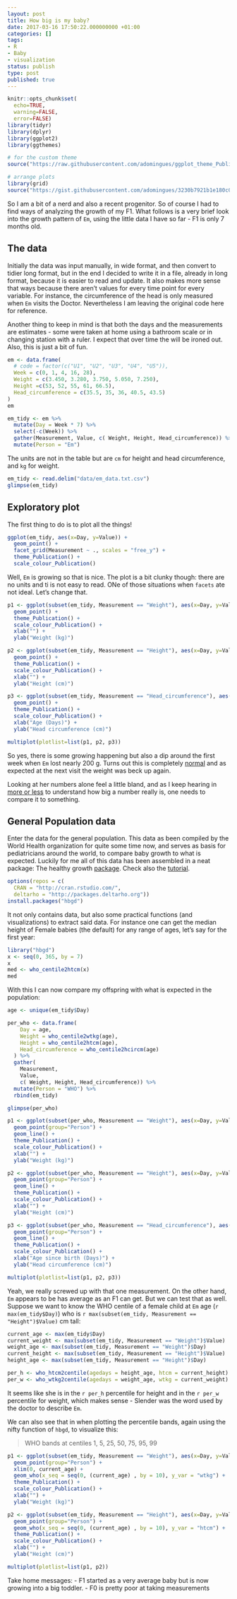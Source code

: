 ```yaml
---
layout: post
title: How big is my baby?
date: 2017-03-16 17:50:22.000000000 +01:00
categories: []
tags:
- R
- Baby
- visualization
status: publish
type: post
published: true
---
```



```r
knitr::opts_chunk$set(
  echo=TRUE,
  warning=FALSE,
  error=FALSE)
library(tidyr)
library(dplyr)
library(ggplot2)
library(ggthemes)

# for the custom theme
source("https://raw.githubusercontent.com/adomingues/ggplot_theme_Publication/master/R/ggplot_theme_Publication.R")

# arrange plots
library(grid)
source("https://gist.githubusercontent.com/adomingues/3230b7921b1e180c0479f712853f4c4f/raw/c5334d6dc4af472a00568259a9337b428f1afc80/multiplot.r")
```


So I am a bit of a nerd and also a recent progenitor. So of course I had to find ways of analyzing the growth of my F1. What follows is a very brief look into the growth pattern of `Em`, using the little data I have so far - F1 is only 7 months old. 


## The data

Initially the data was input manually, in wide format, and then convert to tidier long format, but in the end I decided to write it in a file, already in long format, because it is easier to read and update. It also makes more sense that ways because there aren't values for every time point for every variable. For instance, the circumference of the head is only measured when `Em` visits the Doctor. Nevertheless I am leaving the original code here for reference.

Another thing to keep in mind is that both the days and the measurements are estimates - some were taken at home using a bathroom scale or in changing station with a ruler. I expect that over time the will be ironed out. Also, this is just a bit of fun. 


```r
em <- data.frame(
  # code = factor(c("U1", "U2", "U3", "U4", "U5")),
  Week = c(0, 1, 4, 16, 28),
  Weight = c(3.450, 3.280, 3.750, 5.050, 7.250),
  Height =c(53, 52, 55, 61, 66.5),
  Head_circumference = c(35.5, 35, 36, 40.5, 43.5)
)
em

em_tidy <- em %>%
  mutate(Day = Week * 7) %>% 
  select(-c(Week)) %>%
  gather(Measurement, Value, c( Weight, Height, Head_circumference)) %>%
  mutate(Person = "Em")

```

The units are not in the table but are `cm` for height and head circumference, and `kg` for weight.

```r
em_tidy <- read.delim("data/em_data.txt.csv")
glimpse(em_tidy)

```

## Exploratory plot

The first thing to do is to plot all the things!

```r
ggplot(em_tidy, aes(x=Day, y=Value)) +
  geom_point() + 
  facet_grid(Measurement ~ ., scales = "free_y") +
  theme_Publication() +
  scale_colour_Publication()
```

Well, `Em` is growing so that is nice. The plot is a bit clunky though: there are no units and ti is not easy to read. ONe of those situations when `facets` ate not ideal. Let's change that.

```r

p1 <- ggplot(subset(em_tidy, Measurement == "Weight"), aes(x=Day, y=Value)) +
  geom_point() +
  theme_Publication() +
  scale_colour_Publication() +
  xlab("") +
  ylab("Weight (kg)") 

p2 <- ggplot(subset(em_tidy, Measurement == "Height"), aes(x=Day, y=Value)) +
  geom_point() +
  theme_Publication() +
  scale_colour_Publication() +
  xlab("") +
  ylab("Height (cm)") 

p3 <- ggplot(subset(em_tidy, Measurement == "Head_circumference"), aes(x=Day, y=Value)) +
  geom_point() +
  theme_Publication() +
  scale_colour_Publication() +
  xlab("Age (Days)") +
  ylab("Head circumference (cm)") 

multiplot(plotlist=list(p1, p2, p3))
```

So yes, there is some growing happening but also a dip around the first week when `Em` lost nearly 200 g. Turns out this is completely [normal](http://www.nhs.uk/Conditions/pregnancy-and-baby/Pages/baby-weight-and-height.aspx) and as expected at the next visit the weight was beck up again.

Looking at her numbers alone feel a little bland, and as I keep hearing in [more or less](http://www.bbc.co.uk/programmes/b006qshd) to understand how big a number really is, one needs to compare it to something.  


## General Population data

Enter the data for the general population. This data as been compiled by the World Health organization for quite some time now, and serves as basis for pediatricians around the world, to compare baby growth to what is expected. Luckily for me all of this data has been assembled in a neat package: The healthy growth [package](https://github.com/hafen/hbgd). Check also the [tutorial](https://hbgdki.github.io/hbgd/).

```r
options(repos = c(
  CRAN = "http://cran.rstudio.com/",
  deltarho = "http://packages.deltarho.org"))
install.packages("hbgd")
```

It not only contains data, but also some practical functions (and visualizations) to extract said data. For instance one can get the median height of Female babies (the default) for any range of ages, let's say for the first year: 

```r
library("hbgd")
x <- seq(0, 365, by = 7)
x
med <- who_centile2htcm(x)
med
```

With this I can now compare my offspring with what is expected  in the population:

```r
age <- unique(em_tidy$Day)

per_who <- data.frame(
    Day = age,
    Weight = who_centile2wtkg(age),
    Height = who_centile2htcm(age),
    Head_circumference = who_centile2hcircm(age)
  ) %>%
  gather(
    Measurement,
    Value,
    c( Weight, Height, Head_circumference)) %>%
  mutate(Person = "WHO") %>%
  rbind(em_tidy)

glimpse(per_who)
```

```r
p1 <- ggplot(subset(per_who, Measurement == "Weight"), aes(x=Day, y=Value, color=Person)) +
  geom_point(group="Person") +
  geom_line() +
  theme_Publication() +
  scale_colour_Publication() +
  xlab("") +
  ylab("Weight (kg)") 

p2 <- ggplot(subset(per_who, Measurement == "Height"), aes(x=Day, y=Value, color=Person)) +
  geom_point(group="Person") +
  geom_line() +
  theme_Publication() +
  scale_colour_Publication() +
  xlab("") +
  ylab("Height (cm)") 

p3 <- ggplot(subset(per_who, Measurement == "Head_circumference"), aes(x=Day, y=Value, color=Person)) +
  geom_point(group="Person") +
  geom_line() +
  theme_Publication() +
  scale_colour_Publication() +
  xlab("Age since birth (Days)") +
  ylab("Head circumference (cm)") 

multiplot(plotlist=list(p1, p2, p3))

```

Yeah, we really screwed up with that one measurement. On the other hand, `Em` appears to be has average as an F1 can get. But we can test that as well. Suppose we want to know the WHO centile of a female child at `Em` age (`r max(em_tidy$Day)`) who is `r max(subset(em_tidy, Measurement == "Height")$Value)` cm tall:


```r
current_age <- max(em_tidy$Day)
current_weight <- max(subset(em_tidy, Measurement == "Weight")$Value)
weight_age <- max(subset(em_tidy, Measurement == "Weight")$Day)
current_height <- max(subset(em_tidy, Measurement == "Height")$Value)
height_age <- max(subset(em_tidy, Measurement == "Height")$Day)

per_h <- who_htcm2centile(agedays = height_age, htcm = current_height)
per_w <- who_wtkg2centile(agedays = weight_age, wtkg = current_weight)
```

It seems like she is in the `r per_h` percentile for height and in the `r per_w` percentile for weight, which makes sense - Slender was the word used by the doctor to describe `Em`.

We can also see that in when plotting the percentile bands, again using the nifty function of `hbgd`, to visualize this:

>  WHO bands at centiles 1, 5, 25, 50, 75, 95, 99


```r
p1 <- ggplot(subset(em_tidy, Measurement == "Weight"), aes(x=Day, y=Value, color=Person)) +
  geom_point(group="Person") +
  xlim(0, current_age) +
  geom_who(x_seq = seq(0, (current_age) , by = 10), y_var = "wtkg") +
  theme_Publication() + 
  scale_colour_Publication() +
  xlab("") +
  ylab("Weight (kg)") 

p2 <- ggplot(subset(em_tidy, Measurement == "Height"), aes(x=Day, y=Value, color=Person)) +
  geom_point(group="Person") +
  geom_who(x_seq = seq(0, (current_age) , by = 10), y_var = "htcm") +
  theme_Publication() + 
  scale_colour_Publication() +
  xlab("") +
  ylab("Height (cm)") 

multiplot(plotlist=list(p1, p2))

```

Take home messages: 
- F1 started as a very average baby but is now growing into a big toddler.
- F0 is pretty poor at taking measurements
